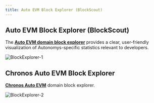```yaml
---
title: Auto EVM Block Explorer (BlockScout)
---
```


## Auto EVM Block Explorer (BlockScout)

The **[Auto EVM domain block explorer](https://explorer.auto-evm.mainnet.autonomys.xyz/)** provides a clear, user-friendly visualization of Autonomys-specific statistics relevant to developers.

 ![BlockExplorer-1](/developers/Auto-EVM-Block-Explorer.png)

## Chronos Auto EVM Block Explorer

**[Chronos Auto EVM](https://explorer.auto-evm.chronos.autonomys.xyz//)** domain block explorer. 

 ![BlockExplorer-2](/developers/BlockExplorer-1.png)
